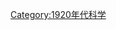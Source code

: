 {{依分類劃分的年份
|m=1
|c=9
|d=2
|y=6
|cat=科學
|sortkey=科學
|in=
|parent=20世纪各年科学
}}
{{Commonscat|1926 in science}}
[[Category:1920年代科学|Category:1920年代科学]]